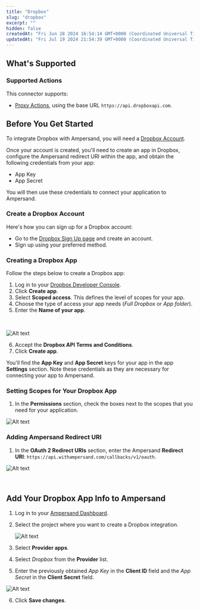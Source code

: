 ```yaml
---
title: "Dropbox"
slug: "dropbox"
excerpt: ""
hidden: false
createdAt: "Fri Jun 28 2024 16:54:14 GMT+0000 (Coordinated Universal Time)"
updatedAt: "Fri Jul 19 2024 21:54:39 GMT+0000 (Coordinated Universal Time)"
---
```

## What's Supported

### Supported Actions

This connector supports:
- [Proxy Actions](/proxy-actions), using the base URL `https://api.dropboxapi.com`.

## Before You Get Started

To integrate Dropbox with Ampersand, you will need a [Dropbox Account](https://www.dropbox.com/register).

Once your account is created, you'll need to create an app in Dropbox, configure the Ampersand redirect URI within the app, and obtain the following credentials from your app:

- App Key
- App Secret

You will then use these credentials to connect your application to Ampersand.

### Create a Dropbox Account

Here's how you can sign up for a Dropbox account:

- Go to the [Dropbox Sign Up page](https://www.dropbox.com/register) and create an account.
- Sign up using your preferred method.

### Creating a Dropbox App

Follow the steps below to create a Dropbox app:

1. Log in to your [Dropbox Developer Console](https://www.dropbox.com/developers/apps).
2. Click **Create app**.
3. Select **Scoped access**. This defines the level of scopes for your app.
4. Choose the type of access your app needs (_Full Dropbox_ or _App folder_).
5. Enter the **Name of your app**.

<br />

![Alt text](/images/provider-guides/6d3f25b-dropbox-app-create.gif)


6. Accept the **Dropbox API Terms and Conditions**. 
7. Click **Create app**.

You'll find the **App Key** and **App Secret** keys for your app in the app **Settings** section. Note these credentials as they are necessary for connecting your app to Ampersand.

### Setting Scopes for Your Dropbox App

1. In the **Permissions** section, check the boxes next to the scopes that you need for your application. 

![Alt text](/images/provider-guides/b546e59-dropbox-scopes.gif)


### Adding Ampersand Redirect URI

1. In the **OAuth 2 Redirect URIs** section, enter the Ampersand **Redirect URI**: `https://api.withampersand.com/callbacks/v1/oauth`.

![Alt text](/images/provider-guides/91eaa5d-dropbox-redirect-uri.gif)


<br />

## Add Your Dropbox App Info to Ampersand

1. Log in to your [Ampersand Dashboard](https://dashboard.withampersand.com).

2. Select the project where you want to create a Dropbox integration.

   ![Alt text](/images/provider-guides/dd47b7a-Ampersand.png)

3. Select **Provider apps**.

4. Select _Dropbox_ from the **Provider** list.

5. Enter the previously obtained _App Key_ in the **Client ID** field and the _App Secret_ in the **Client Secret** field.

![Alt text](/images/provider-guides/b4cc0e4-dropbox2.gif)


6. Click **Save changes**.
